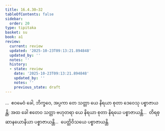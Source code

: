 ```yaml
---
title: 16.4.30–32
tableOfContents: false
sidebar:
  order: 20
type: tipitaka
basket: su
book: a1
review:
  current: review
  updated: '2025-10-23T09:13:21.894848'
  updated_by: ''
  notes: ''
  history:
  - state: review
    date: '2025-10-23T09:13:21.894848'
    updated_by: ''
    notes: ''
    previous_state: draft
---
```



<ReviewStatus review={frontmatter.review} showDetails={true} />

<HypothesisAnnotation frontmatter={frontmatter} />

<DynamicBreadcrumb />

<Division number="351–353" book="a1" e="ch" v="15">

<Paragraph number="432" book="a1">
…  ဧဝမေဝံ ခေါ, ဘိက္ခဝေ, အပ္ပကာ တေ သတ္တာ ယေ နိရယာ စုတာ ဒေဝေသု ပစ္စာဇာယန္တိ; အထ ခေါ ဧတေဝ သတ္တာ ဗဟုတရာ ယေ နိရယာ စုတာ နိရယေ ပစ္စာဇာယန္တိ…  တိရစ္ဆာနယောနိယာ ပစ္စာဇာယန္တိ…  ပေတ္တိဝိသယေ ပစ္စာဇာယန္တိ.
</Paragraph>
</Division>